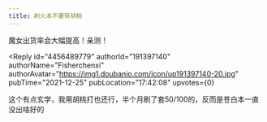 ```yaml
---
title: 刷火本不要带胡桃
---
```



<Forum groupName="原神" groupUrl="https://www.douban.com/group/genshin/" archivedAt="2025-05-16T16:54:26.513Z">
  <Post
    id="256484318"
    title="刷火本不要带胡桃"
    url="https://www.douban.com/group/topic/256484318/?_spm_id=ODYxMzQzMDQ"
    pubTime="2021-12-25"
    highlightUserId="191397140"
  >
魔女出货率会大幅提高！亲测！

<Reply
  id="4456489779"
  authorId="191397140"
  authorName="Fisherchenxi"
  authorAvatar="https://img1.doubanio.com/icon/up191397140-20.jpg"
  pubTime="2021-12-25"
  pubLocation="17:42:08"
  upvotes={0}
>
这个有点玄学，我用胡桃打也还行，半个月刷了套50/100的，反而是苍白本一直没出啥好的
</Reply>
  </Post>
</Forum>
